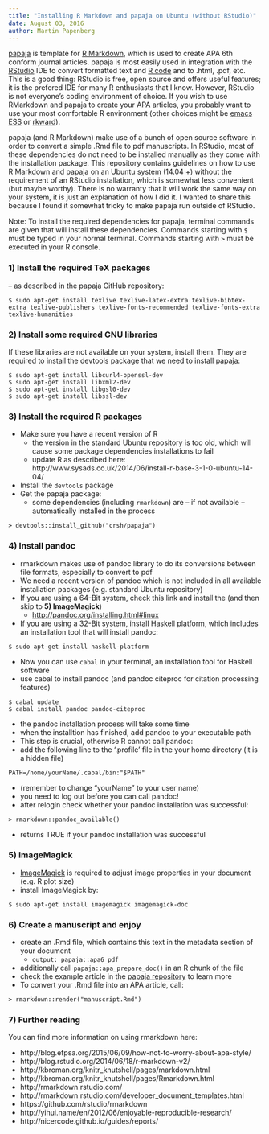 ```yaml
---
title: "Installing R Markdown and papaja on Ubuntu (without RStudio)"
date: August 03, 2016
author: Martin Papenberg
---
```


<a href="https://github.com/crsh/papaja" target ="_blank">papaja</a> is template for
<a href="http://rmarkdown.rstudio.com/" target="_blank">R Markdown</a>, which is used
to create APA 6th conform journal articles. papaja is most easily used in integration
with the <a href="http://www.rstudio.com/" target="_blank">RStudio</a> IDE to convert
formatted text and <a href="http://www.r-project.org/" target ="_blank">R code</a>
and to .html, .pdf, etc. This is a good thing: RStudio is free, open source and
offers useful features; it is the prefered IDE for many R enthusiasts that I
know. However, RStudio is not everyone's coding environment of choice. If you wish to
use RMarkdown and papaja to create your APA articles, you probably want to use your
most comfortable R environment (other choices might be <a
href="http://ess.r-project.org/" target="_blank">emacs ESS</a> or <a
href="https://rkward.kde.org/" target="_blank">rkward</a>).

papaja (and R Markdown) make use of a bunch of open source software in order to
convert a simple .Rmd file to pdf manuscripts. In RStudio, most of these dependencies
do not need to be installed manually as they come with the installation package. This
repository contains guidelines on how to use R Markdown and papaja on an Ubuntu system
(14.04 +) without the requirement of an RStudio installation, which is somewhat less
convenient (but maybe worthy). There is no warranty that it will work the same way on
your system, it is just an explanation of how I did it. I wanted to share this
because I found it somewhat tricky to make papaja run outside of RStudio.

Note: To install the required dependencies for papaja, terminal commands are given
that will install these dependencies. Commands starting with `$` must be typed in
your normal terminal. Commands starting with `>` must be executed in your R console.


### 1) Install the required TeX packages
-- as described in the papaja GitHub repository:

```
$ sudo apt-get install texlive texlive-latex-extra texlive-bibtex-extra texlive-publishers texlive-fonts-recommended texlive-fonts-extra texlive-humanities
```

### 2) Install some required GNU libraries

If these libraries are not available on your system, install them. They are required
to install the devtools package that we need to install papaja:

```
$ sudo apt-get install libcurl4-openssl-dev
$ sudo apt-get install libxml2-dev
$ sudo apt-get install libgsl0-dev
$ sudo apt-get install libssl-dev
```


### 3) Install the required R packages

- Make sure you have a recent version of R
    + the version in the standard Ubuntu repository is too old, which will cause some
    package dependencies installations to fail
    + update R as described here: http://www.sysads.co.uk/2014/06/install-r-base-3-1-0-ubuntu-14-04/
- Install the `devtools` package
- Get the papaja package:
    + some dependencies (including `rmarkdown`) are -- if not available --
    automatically installed in the process

```
> devtools::install_github("crsh/papaja")
```

### 4) Install pandoc
- rmarkdown makes use of pandoc library to do its conversions between file formats,
  especially to convert to pdf
- We need a recent version of pandoc which is not included in all available
  installation packages (e.g. standard Ubuntu repository)
- If you are using a 64-Bit system, check this link and install the (and then skip to
  **5) ImageMagick**)
    + <a href="http://pandoc.org/installing.html#linux"
      target="_blank">http://pandoc.org/installing.html#linux</a>
- If you are using a 32-Bit system, install Haskell platform, which includes an
  installation tool that will install pandoc:

```
$ sudo apt-get install haskell-platform
```
    
- Now you can use `cabal` in your terminal, an installation tool for Haskell software
- use cabal to install pandoc (and pandoc citeproc for citation processing features)

```
$ cabal update
$ cabal install pandoc pandoc-citeproc
```

- the pandoc installation process will take some time
- when the installtion has finished, add pandoc to your executable path 
- This step is crucial, otherwise R cannot call pandoc:
- add the following line to the '.profile' file in the your home directory (it is a hidden file)

```
PATH=/home/yourName/.cabal/bin:"$PATH" 
```

- (remember to change "yourName" to your user name)
- you need to log out before you can call pandoc!
- after relogin check whether your pandoc installation was successful:

```
> rmarkdown::pandoc_available()
```

- returns TRUE if your pandoc installation was successful


### 5) ImageMagick
- <a href="http://www.imagemagick.org/script/index.php"
  target="_blank">ImageMagick</a> is required to adjust image properties in your
  document (e.g. R plot size)
- install ImageMagick by:

```
$ sudo apt-get install imagemagick imagemagick-doc
```

### 6) Create a manuscript and enjoy

- create an .Rmd file, which contains this text in the metadata section of your document
    + `output: papaja::apa6_pdf`
- additionally call `papaja::apa_prepare_doc()` in an R chunk of the file
- check the example article in the <a
  href="https://github.com/crsh/papaja/tree/master/example" target="_blank">papaja
  repository</a> to learn more
- To convert your .Rmd file into an APA article, call:

```
> rmarkdown::render("manuscript.Rmd")
```

### 7) Further reading

You can find more information on using rmarkdown here:

- http://blog.efpsa.org/2015/06/09/how-not-to-worry-about-apa-style/
- http://blog.rstudio.org/2014/06/18/r-markdown-v2/
- http://kbroman.org/knitr_knutshell/pages/markdown.html
- http://kbroman.org/knitr_knutshell/pages/Rmarkdown.html
- http://rmarkdown.rstudio.com/
- http://rmarkdown.rstudio.com/developer_document_templates.html
- https://github.com/rstudio/rmarkdown
- http://yihui.name/en/2012/06/enjoyable-reproducible-research/
- http://nicercode.github.io/guides/reports/
